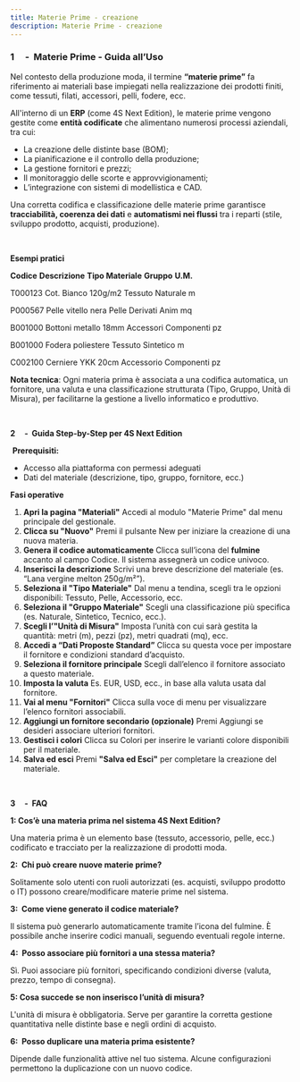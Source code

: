 ```yaml
---
title: Materie Prime - creazione 
description: Materie Prime - creazione 
---
```


### **1     -  Materie Prime - Guida all’Uso**

Nel contesto della produzione moda, il termine **“materie prime”** fa riferimento ai materiali base impiegati nella realizzazione dei prodotti finiti, come tessuti, filati, accessori, pelli, fodere, ecc.

All'interno di un **ERP** (come 4S Next Edition), le materie prime vengono gestite come **entità codificate** che alimentano numerosi processi aziendali, tra cui:

* La creazione delle distinte base (BOM);
* La pianificazione e il controllo della produzione;
* La gestione fornitori e prezzi;
* Il monitoraggio delle scorte e approvvigionamenti;
* L’integrazione con sistemi di modellistica e CAD.

Una corretta codifica e classificazione delle materie prime garantisce **tracciabilità, coerenza dei dati** e **automatismi nei flussi** tra i reparti (stile, sviluppo prodotto, acquisti, produzione).

 

**Esempi pratici**

**Codice**		**Descrizione**					**Tipo Materiale**			**Gruppo**			**U.M.**

T000123	Cot. Bianco 120g/m2			Tessuto					Naturale		m

P000567	Pelle vitello nera					Pelle					Derivati Anim	mq

B001000	Bottoni metallo 18mm			Accessori				Componenti		pz

B001000	Fodera poliestere				Tessuto					Sintetico		m

C002100 	Cerniere YKK 20cm				Accessorio				Componenti		pz		&#x9;

**Nota tecnica**: Ogni materia prima è associata a una codifica automatica, un fornitore, una valuta e una classificazione strutturata (Tipo, Gruppo, Unità di Misura), per facilitarne la gestione a livello informatico e produttivo.

 

**2     -  Guida Step-by-Step per 4S Next Edition**

 **Prerequisiti:**

* Accesso alla piattaforma con permessi adeguati
* Dati del materiale (descrizione, tipo, gruppo, fornitore, ecc.)

**Fasi operative**

1. **Apri la pagina "Materiali"**
   Accedi al modulo "Materie Prime" dal menu principale del gestionale.
2. **Clicca su "Nuovo"**
   Premi il pulsante New per iniziare la creazione di una nuova materia.
3. **Genera il codice automaticamente**
   Clicca sull’icona del **fulmine** accanto al campo Codice. Il sistema assegnerà un codice univoco.
4. **Inserisci la descrizione**
   Scrivi una breve descrizione del materiale (es. “Lana vergine melton 250g/m²”).
5. **Seleziona il "Tipo Materiale"**
   Dal menu a tendina, scegli tra le opzioni disponibili: Tessuto, Pelle, Accessorio, ecc.
6. **Seleziona il "Gruppo Materiale"**
   Scegli una classificazione più specifica (es. Naturale, Sintetico, Tecnico, ecc.).
7. **Scegli l’"Unità di Misura"**
   Imposta l’unità con cui sarà gestita la quantità: metri (m), pezzi (pz), metri quadrati (mq), ecc.
8. **Accedi a “Dati Proposte Standard”**
   Clicca su questa voce per impostare il fornitore e condizioni standard d’acquisto.
9. **Seleziona il fornitore principale**
   Scegli dall’elenco il fornitore associato a questo materiale.
10. **Imposta la valuta**
    Es. EUR, USD, ecc., in base alla valuta usata dal fornitore.
11. **Vai al menu "Fornitori"**
    Clicca sulla voce di menu per visualizzare l’elenco fornitori associabili.
12. **Aggiungi un fornitore secondario (opzionale)**
    Premi Aggiungi se desideri associare ulteriori fornitori.
13. **Gestisci i colori**
    Clicca su Colori per inserire le varianti colore disponibili per il materiale.
14. **Salva ed esci**
    Premi **"Salva ed Esci"** per completare la creazione del materiale.

 

**3     -  FAQ**

**1: Cos’è una materia prima nel sistema 4S Next Edition?**

Una materia prima è un elemento base (tessuto, accessorio, pelle, ecc.) codificato e tracciato per la realizzazione di prodotti moda.

**2:  Chi può creare nuove materie prime?**

Solitamente solo utenti con ruoli autorizzati (es. acquisti, sviluppo prodotto o IT) possono creare/modificare materie prime nel sistema.

**3:  Come viene generato il codice materiale?**

Il sistema può generarlo automaticamente tramite l’icona del fulmine. È possibile anche inserire codici manuali, seguendo eventuali regole interne.

**4:  Posso associare più fornitori a una stessa materia?**

Sì. Puoi associare più fornitori, specificando condizioni diverse (valuta, prezzo, tempo di consegna).

**5: Cosa succede se non inserisco l’unità di misura?**

L'unità di misura è obbligatoria. Serve per garantire la corretta gestione quantitativa nelle distinte base e negli ordini di acquisto.

**6:  Posso duplicare una materia prima esistente?**

Dipende dalle funzionalità attive nel tuo sistema. Alcune configurazioni permettono la duplicazione con un nuovo codice.